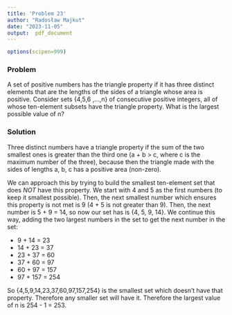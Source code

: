 ```yaml
---
title: 'Problem 23'
author: "Radosław Majkut"
date: "2023-11-05"
output:  pdf_document
---
```


```r
options(scipen=999)
```

### Problem

A set of positive numbers has the triangle property if it has three distinct elements that are the lengths of the sides of a triangle whose area is positive. Consider sets {4,5,6 ,...,n} of consecutive positive integers, all of whose ten-element subsets have the triangle property. What is the largest possible value of n?

### Solution

Three distinct numbers have a triangle property if the sum of the two smallest ones is greater than the third one (a + b > c, where c is the maximum number of the three), because then the triangle made with the sides of lengths a, b, c has a positive area (non-zero).

We can approach this by trying to build the smallest ten-element set that does *NOT* have this property. We start with 4 and 5 as the first numbers (to keep it smallest possible). Then, the next smallest number which ensures this property is not met is 9 (4 + 5 is not greater than 9). Then, the next number is 5 + 9 = 14, so now our set has is {4, 5, 9, 14}. We continue this way, adding the two largest numbers in the set to get the next number in the set:

* 9 + 14 = 23
* 14 + 23 = 37
* 23 + 37 = 60
* 37 + 60 = 97
* 60 + 97 = 157
* 97 + 157 = 254

So {4,5,9,14,23,37,60,97,157,254} is the smallest set which doesn't have that property. Therefore any smaller set will have it. Therefore the largest value of n is 254 - 1 = 253.